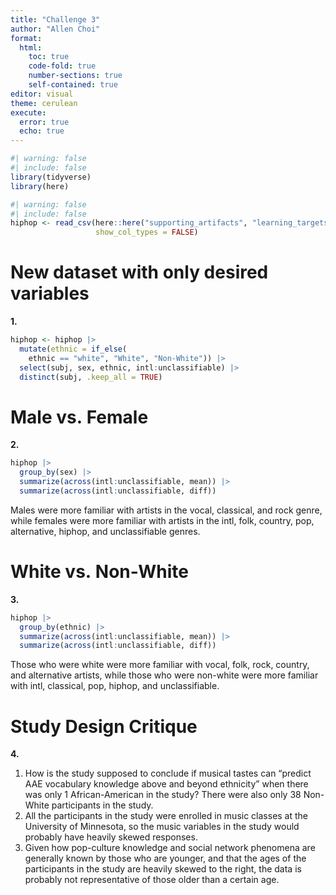 ```yaml
---
title: "Challenge 3"
author: "Allen Choi"
format:
  html:
    toc: true
    code-fold: true
    number-sections: true
    self-contained: true
editor: visual
theme: cerulean
execute:
  error: true
  echo: true
---
```


```r
#| warning: false
#| include: false
library(tidyverse)
library(here)
```

```r
#| warning: false
#| include: false
hiphop <- read_csv(here::here("supporting_artifacts", "learning_targets", "hiphop.csv"),
                   show_col_types = FALSE)
```

# New dataset with only desired variables
**1.**

```r
hiphop <- hiphop |> 
  mutate(ethnic = if_else(
    ethnic == "white", "White", "Non-White")) |> 
  select(subj, sex, ethnic, intl:unclassifiable) |> 
  distinct(subj, .keep_all = TRUE)
```

# Male vs. Female
**2.**
```r
hiphop |> 
  group_by(sex) |> 
  summarize(across(intl:unclassifiable, mean)) |> 
  summarize(across(intl:unclassifiable, diff))
```

Males were more familiar with artists in the vocal, classical, and rock genre, while females were more familiar with artists in the intl, folk, country, pop, alternative, hiphop, and unclassifiable genres.

# White vs. Non-White
**3.**
```r
hiphop |> 
  group_by(ethnic) |> 
  summarize(across(intl:unclassifiable, mean)) |> 
  summarize(across(intl:unclassifiable, diff))
```

Those who were white were more familiar with vocal, folk, rock, country, and alternative artists, while those who were non-white were more familiar with intl, classical, pop, hiphop, and unclassifiable.

# Study Design Critique
**4.**

1.  How is the study supposed to conclude if musical tastes can "predict AAE vocabulary knowledge above and beyond ethnicity" when there was only 1 African-American in the study? There were also only 38 Non-White participants in the study.
2.  All the participants in the study were enrolled in music classes at the University of Minnesota, so the music variables in the study would probably have heavily skewed responses.
3.  Given how pop-culture knowledge and social network phenomena are generally known by those who are younger, and that the ages of the participants in the study are heavily skewed to the right, the data is probably not representative of those older than a certain age.
